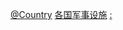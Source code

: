 {{Categories by country|nocat}}

[[Category:圍郭城市|@Country]]
[[Category:各国军事设施|]]
[[Category:各國軍事史|:]]